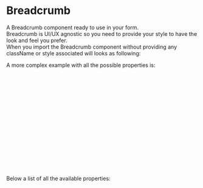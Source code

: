 
<Meta title="DCXLibrary/Breadcrumb/Documentation" />

# Breadcrumb

A Breadcrumb component ready to use in your form.  
Breadcrumb is UI/UX agnostic so you need to provide your style to have the look and feel you prefer.  
When you import the Breadcrumb component without providing any className or style associated will looks as following:

<Canvas of={BreadcrumbStories.Unstyled} />

A more complex example with all the possible properties is:

```js
<Breadcrumb
  className="myStyle"
  itemsClassName="myStyle"
  separatorItem={<span className="separator"> &gt; </span>}
  itemSelectedClassName="myStyle"
  breadcrumbsProps={{ style: { color: 'red' } }}
>
  <BreadcrumbItem
    selectedClassName="myStyle"
    breadcrumbItemProps={{ style: { color: 'red' } }}
    className="myStyle"
    selected={true}
  >
    content 1
  </BreadcrumbItem>
  <BreadcrumbItem5>content 2</BreadcrumbItem>
</Breadcrumb>
```

Below a list of all the available properties:

<ArgTypes of={BreadcrumbStories} />
